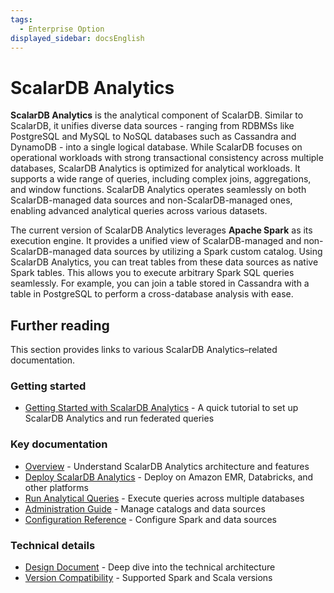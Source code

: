```yaml
---
tags:
  - Enterprise Option
displayed_sidebar: docsEnglish
---
```


# ScalarDB Analytics


**ScalarDB Analytics** is the analytical component of ScalarDB. Similar to ScalarDB, it unifies diverse data sources - ranging from RDBMSs like PostgreSQL and MySQL to NoSQL databases such as Cassandra and DynamoDB - into a single logical database. While ScalarDB focuses on operational workloads with strong transactional consistency across multiple databases, ScalarDB Analytics is optimized for analytical workloads. It supports a wide range of queries, including complex joins, aggregations, and window functions. ScalarDB Analytics operates seamlessly on both ScalarDB-managed data sources and non-ScalarDB-managed ones, enabling advanced analytical queries across various datasets.

The current version of ScalarDB Analytics leverages **Apache Spark** as its execution engine. It provides a unified view of ScalarDB-managed and non-ScalarDB-managed data sources by utilizing a Spark custom catalog. Using ScalarDB Analytics, you can treat tables from these data sources as native Spark tables. This allows you to execute arbitrary Spark SQL queries seamlessly. For example, you can join a table stored in Cassandra with a table in PostgreSQL to perform a cross-database analysis with ease.

<WarningLicenseKeyContact product="ScalarDB Analytics with Spark" />

## Further reading

This section provides links to various ScalarDB Analytics–related documentation.

### Getting started

* [Getting Started with ScalarDB Analytics](./quickstart.mdx) - A quick tutorial to set up ScalarDB Analytics and run federated queries

### Key documentation

* [Overview](./overview.mdx) - Understand ScalarDB Analytics architecture and features
* [Deploy ScalarDB Analytics](./deployment.mdx) - Deploy on Amazon EMR, Databricks, and other platforms
* [Run Analytical Queries](./run-analytical-queries.mdx) - Execute queries across multiple databases
* [Administration Guide](./administration.mdx) - Manage catalogs and data sources
* [Configuration Reference](./configuration.mdx) - Configure Spark and data sources

### Technical details

* [Design Document](./design.mdx) - Deep dive into the technical architecture
* [Version Compatibility](./run-analytical-queries.mdx#version-compatibility) - Supported Spark and Scala versions
